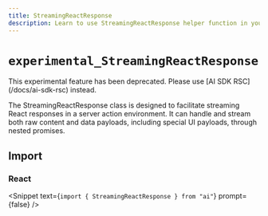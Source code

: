 ```yaml
---
title: StreamingReactResponse
description: Learn to use StreamingReactResponse helper function in your application.
---
```


# `experimental_StreamingReactResponse`

<Note type="warning">
  This experimental feature has been deprecated. Please use [AI SDK
  RSC](/docs/ai-sdk-rsc) instead.
</Note>

The StreamingReactResponse class is designed to facilitate streaming React responses in a server action environment. It can handle and stream both raw content and data payloads, including special UI payloads, through nested promises.

## Import

### React

<Snippet text={`import { StreamingReactResponse } from "ai"`} prompt={false} />

<ReferenceTable packageName="streams" functionName="StreamingReactResponse" />
